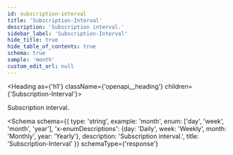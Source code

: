 ```yaml
---
id: subscription-interval
title: 'Subscription-Interval'
description: 'Subscription interval.'
sidebar_label: 'Subscription-Interval'
hide_title: true
hide_table_of_contents: true
schema: true
sample: 'month'
custom_edit_url: null
---
```



<Heading as={'h1'} className={'openapi__heading'} children={'Subscription-Interval'}></Heading>

Subscription interval.

<Schema
  schema={{
    type: 'string',
    example: 'month',
    enum: ['day', 'week', 'month', 'year'],
    'x-enumDescriptions': {day: 'Daily', week: 'Weekly', month: 'Monthly', year: 'Yearly'},
    description: 'Subscription interval.',
    title: 'Subscription-Interval'
  }}
  schemaType={'response'}
></Schema>
